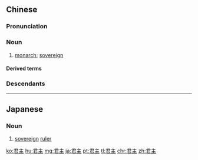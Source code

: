 ==Chinese==
{{zh-forms}}

===Pronunciation===
{{zh-pron
|m=jūnzhǔ
|c=gwan1 zyu2
|h=pfs=kiûn-chú
|w=gŭng-ciō
|mn=kun-chú
|w=1jyn tsr
|cat=n
}}

===Noun===
{{zh-noun}}

# [[monarch]]; [[sovereign]]

====Derived terms====
{{zh-der|君主立憲制}}

===Descendants===
{{CJKV||くんしゅ|군주|quân chủ}}

----

==Japanese==
{{ja-kanjitab|くん|しゅ|yomi=on}}

===Noun===
{{ja-noun|くんしゅ}}

# [[sovereign]] [[ruler]]

[[ko:君主]]
[[hu:君主]]
[[mg:君主]]
[[ja:君主]]
[[pt:君主]]
[[tl:君主]]
[[chr:君主]]
[[zh:君主]]